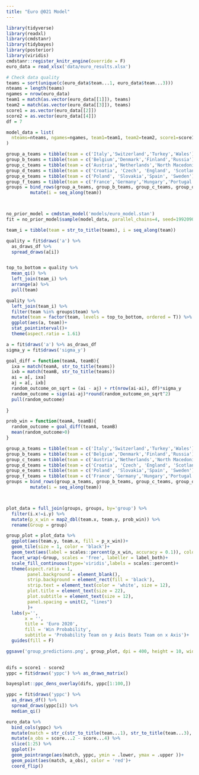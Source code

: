 ```yaml
---
title: "Euro @021 Model"
---
```



```r
library(tidyverse)
library(readxl)
library(cmdstanr)
library(tidybayes)
library(posterior)
library(viridis)
cmdstanr::register_knitr_engine(override = F)
euro_data = read_xlsx('data/euro_results.xlsx')

# Check data quality
teams = sort(unique(c(euro_data$team...1, euro_data$team...3)))
nteams = length(teams)
ngames = nrow(euro_data)
team1 = match(as.vector(euro_data[[1]]), teams)
team2 = match(as.vector(euro_data[[3]]), teams)
score1 = as.vector(euro_data[[2]])
score2 = as.vector(euro_data[[4]])
df = 7

model_data = list(
  nteams=nteams, ngames=ngames, team1=team1, team2=team2, score1=score1, score2=score2, df=df
)
```


```r
group_a_teams = tibble(team = c('Italy','Switzerland','Turkey','Wales'), group = 'A')
group_b_teams = tibble(team = c('Belgium','Denmark','Finland','Russia'), group = 'B' )
group_c_teams = tibble(team = c('Austria','Netherlands','North Macedonia', 'Ukraine'), group = 'C')
group_d_teams = tibble(team = c('Croatia', 'Czech', 'England', 'Scotland'), group = 'D' )
group_e_teams = tibble(team = c('Poland', 'Slovakia','Spain', 'Sweden'), group = 'E' )
group_f_teams = tibble(team = c('France','Germany','Hungary','Portugal'), group = 'F')
groups = bind_rows(group_a_teams, group_b_teams, group_c_teams, group_d_teams, group_e_teams, group_f_teams) %>% 
         mutate(i = seq_along(team))



no_prior_model = cmdstan_model('models/euro_model.stan')
fit = no_prior_model$sample(model_data, parallel_chains=4, seed=19920908)

team_i = tibble(team = str_to_title(teams), i = seq_along(team))

quality = fit$draws('a') %>% 
  as_draws_df %>% 
  spread_draws(a[i]) 


top_to_bottom = quality %>% 
  mean_qi() %>% 
  left_join(team_i) %>% 
  arrange(a) %>% 
  pull(team)

quality %>% 
  left_join(team_i) %>% 
  filter(team %in% groups$team) %>% 
  mutate(team = factor(team, levels = top_to_bottom, ordered = T)) %>% 
  ggplot(aes(a, team))+
  stat_pointinterval()+
  theme(aspect.ratio = 1.61)

```





```r

a = fit$draws('a') %>% as_draws_df
sigma_y = fit$draws('sigma_y')

goal_diff = function(teamA, teamB){
  ixa = match(teamA, str_to_title(teams))
  ixb = match(teamB, str_to_title(teams))
  ai = a[, ixa]
  aj = a[, ixb]
  random_outcome_on_sqrt = (ai - aj) + rt(nrow(ai-ai), df)*sigma_y
  random_outcome = sign(ai-aj)*round(random_outcome_on_sqrt^2)
  pull(random_outcome)
  
}

prob_win = function(teamA, teamB){
  random_outcome = goal_diff(teamA, teamB)
  mean(random_outcome>0)
}

```




```r
group_a_teams = tibble(team = c('Italy','Switzerland','Turkey','Wales'), group = 'A')
group_b_teams = tibble(team = c('Belgium','Denmark','Finland','Russia'), group = 'B' )
group_c_teams = tibble(team = c('Austria','Netherlands','North Macedonia', 'Ukraine'), group = 'C')
group_d_teams = tibble(team = c('Croatia', 'Czech', 'England', 'Scotland'), group = 'D' )
group_e_teams = tibble(team = c('Poland', 'Slovakia','Spain', 'Sweden'), group = 'E' )
group_f_teams = tibble(team = c('France','Germany','Hungary','Portugal'), group = 'F')
groups = bind_rows(group_a_teams, group_b_teams, group_c_teams, group_d_teams, group_e_teams, group_f_teams) %>% 
         mutate(i = seq_along(team))



plot_data = full_join(groups, groups, by='group') %>% 
  filter(i.x!=i.y) %>%
  mutate(p_x_win = map2_dbl(team.x, team.y, prob_win)) %>% 
  rename(Group = group)

group_plot = plot_data %>% 
  ggplot(aes(team.y, team.x, fill = p_x_win))+
  geom_tile(size = 1, color = 'black')+
  geom_text(aes(label = scales::percent(p_x_win, accuracy = 0.1)), color = if_else(plot_data$p_x_win<0.5, 'white','black' ), size = 6)+
  facet_wrap(~Group, scales = 'free', labeller = label_both)+
  scale_fill_continuous(type='viridis',labels = scales::percent)+
  theme(aspect.ratio = 1,
        panel.background = element_blank(),
        strip.background = element_rect(fill = 'black'),
        strip.text = element_text(color = 'white', size = 12),
        plot.title = element_text(size = 22),
        plot.subtitle = element_text(size = 12),
        panel.spacing = unit(2, "lines")
        )+
  labs(y='', 
       x = '',
       title = 'Euro 2020',
       fill = 'Win Probability',
       subtitle = 'Probability Team on y Axis Beats Team on x Axis')+
  guides(fill = F)

ggsave('group_predictions.png', group_plot, dpi = 400, height = 10, width = 15)
  

```


```r
difs = score1 - score2
yppc = fit$draws('yppc') %>% as_draws_matrix()

bayesplot::ppc_dens_overlay(difs, yppc[1:100,])
```





```r
yppc = fit$draws('yppc') %>% 
  as_draws_df() %>% 
  spread_draws(yppc[i]) %>% 
  median_qi()

euro_data %>% 
  bind_cols(yppc) %>% 
  mutate(match = str_c(str_to_title(team...1), str_to_title(team...3), sep = ' v. ')) %>% 
  mutate(a_obs = score...2 - score...4) %>% 
  slice(1:25) %>% 
  ggplot()+
  geom_pointrange(aes(match, yppc, ymin = .lower, ymax = .upper ))+
  geom_point(aes(match, a_obs), color = 'red')+
  coord_flip()
```
